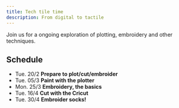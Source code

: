 ```yaml
---
title: Tech tile time
description: From digital to tactile
---
```


Join us for a ongoing exploration of plotting, embroidery and other techniques.

## Schedule

- Tue. 20/2 **Prepare to plot/cut/embroider**
- Tue. 05/3 **Paint with the plotter**
- Mon. 25/3 **Embroidery, the basics**
- Tue. 16/4 **Cut with the Cricut**
- Tue. 30/4 **Embroider socks!**
